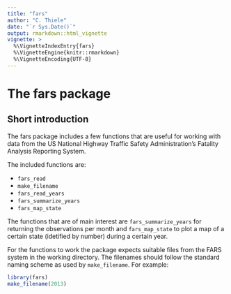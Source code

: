 ```yaml
---
title: "fars"
author: "C. Thiele"
date: "`r Sys.Date()`"
output: rmarkdown::html_vignette
vignette: >
  %\VignetteIndexEntry{fars}
  %\VignetteEngine{knitr::rmarkdown}
  %\VignetteEncoding{UTF-8}
---
```


# The fars package
## Short introduction

The fars package includes a few functions that are useful for working with data
from the US National Highway Traffic Safety Administration's Fatality Analysis 
Reporting System.

The included functions are:

- `fars_read`
- `make_filename`
- `fars_read_years`
- `fars_summarize_years`
- `fars_map_state`

The functions that are of main interest are `fars_summarize_years` for 
returning the observations per month and `fars_map_state` to plot a map of 
a certain state (idetified by number) during a certain year.

For the functions to work the package expects suitable files from the FARS 
system in the working directory. The filenames should follow the standard 
naming scheme as used by `make_filename`. For example:

```r
library(fars)
make_filename(2013)
```
